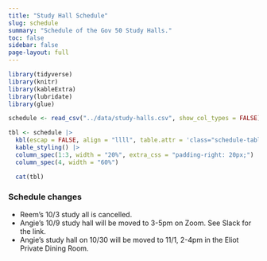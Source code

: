 ```yaml
---
title: "Study Hall Schedule"
slug: schedule
summary: "Schedule of the Gov 50 Study Halls."
toc: false
sidebar: false
page-layout: full
---
```


 
```r
library(tidyverse)
library(knitr)
library(kableExtra)
library(lubridate)
library(glue)

schedule <- read_csv("../data/study-halls.csv", show_col_types = FALSE) 
```
 
```r
tbl <- schedule |>
  kbl(escap = FALSE, align = "llll", table.attr = 'class="schedule-table"') |>
  kable_styling() |>
  column_spec(1:3, width = "20%", extra_css = "padding-right: 20px;") |>  
  column_spec(4, width = "60%")

  cat(tbl)
```

 
### Schedule changes

- Reem's 10/3 study all is cancelled. 
- Angie's 10/9 study hall will be moved to 3-5pm on Zoom. See Slack for the link. 
- Angie's study hall on 10/30 will be moved to 11/1, 2-4pm in the Eliot Private Dining Room. 
